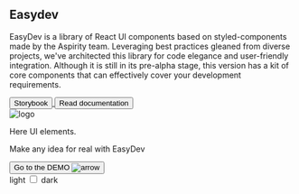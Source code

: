 


<Main>
  <div class="easy-main-wrapper">
    <main>
      <div class="easy-container">
        <div class="easy-container__content">
          <div>
            <h2 class="easy-container__content-title">Easydev</h2>
            <p>
              EasyDev is a library of React UI components based on styled-components made by the Aspirity team.
              Leveraging best practices gleaned from diverse projects, we've architected this library for code elegance
              and user-friendly integration. Although it is still in its pre-alpha stage, this version has a kit of core
              components that can effectively cover your development requirements.
            </p>
          </div>
          <div class="easy-container__content-buttons-container">
            <a href="/storybook">
              <button class="easy-button primary">Storybook</button>
            </a>
            <a href="/getting-started/introduction/">
              <button class="easy-button">Read documentation</button>
            </a>
          </div>
        </div>
        <div class="easy-container__image">
          <Image src={logo} alt="logo" />
        </div>
      </div>
    </main>
    <div class="easy-demo-and-light-toggle">
      <div class="easy-demo-container">
        <p class="easy-demo-container__text">Here UI elements.</p>
        <p class="easy-demo-container__text">Make any idea for real with EasyDev</p>
        <a href="/">
          <button class="easy-demo-container__button easy-button primary">
            Go to the DEMO
            <Image src={arrow} alt="arrow" class="easy-demo-container__button_image" />
          </button>
        </a>
      </div>
      <div class="easy-toggle-theme-container">
        <span>light</span>
        <label class="easy-toggle">
          <input type="checkbox" id="toggle-theme" />
          <span class="easy-slider round"></span>
        </label>
        <span>dark</span>
      </div>
    </div>
  </div>
</Main>
